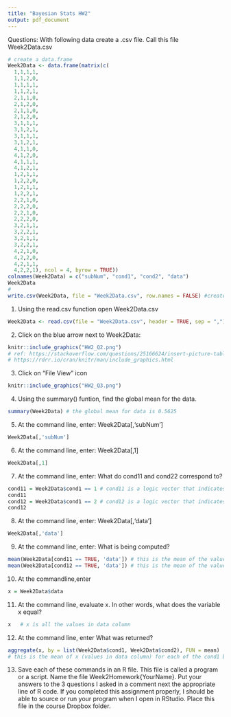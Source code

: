 ```yaml
---
title: "Bayesian Stats HW2"
output: pdf_document
---
```




Questions:
With following data create a .csv file. Call this file Week2Data.csv
```r
# create a data.frame
Week2Data <- data.frame(matrix(c(
  1,1,1,1,
  1,1,2,0,
  1,1,1,1,
  1,1,2,1, 
  2,1,1,0, 
  2,1,2,0, 
  2,1,1,0, 
  2,1,2,0, 
  3,1,1,1, 
  3,1,2,1,
  3,1,1,1,
  3,1,2,1,
  4,1,1,0,
  4,1,2,0,
  4,1,1,1,
  4,1,2,1,
  1,2,1,1,
  1,2,2,0,
  1,2,1,1,
  1,2,2,1,
  2,2,1,0,
  2,2,2,0,
  2,2,1,0,
  2,2,2,0,
  3,2,1,1,
  3,2,2,1,
  3,2,1,1,
  3,2,2,1,
  4,2,1,0,
  4,2,2,0,
  4,2,1,1,
  4,2,2,1), ncol = 4, byrow = TRUE)) 
colnames(Week2Data) = c("subNum", "cond1", "cond2", "data")
Week2Data
#
write.csv(Week2Data, file = "Week2Data.csv", row.names = FALSE) #create a .csv file
```

1. Using the read.csv function open Week2Data.csv
```r
Week2Data <- read.csv(file = "Week2Data.csv", header = TRUE, sep = ",")
```
  2. Click on the blue arrow next to Week2Data:
```r
knitr::include_graphics("HW2_Q2.png")
# ref: https://stackoverflow.com/questions/25166624/insert-picture-table-in-r-markdown
# https://rdrr.io/cran/knitr/man/include_graphics.html
```
  
  3. Click on “File View” icon
```r
knitr::include_graphics("HW2_Q3.png")
```
  
  4. Using the summary() funtion, find the global mean for the data.
```r
summary(Week2Data) # the global mean for data is 0.5625
```
  5. At the command line, enter: Week2Data[,'subNum']
```r
Week2Data[,'subNum']
```
  6. At the command line, enter: Week2Data[,1]
```r
Week2Data[,1]
```
  7. At the command line, enter:
  What do cond11 and cond22 correspond to?
```r
cond11 = Week2Data$cond1 == 1 # cond11 is a logic vector that indicates which value in cond1 equals 1
cond11
cond12 = Week2Data$cond1 == 2 # cond12 is a logic vector that indicates which value in cond1 equals 2
cond12
```

  8. At the command line, enter: Week2Data[,'data']
```r
Week2Data[,'data']
```
  9. At the command line, enter:
  What is being computed?
```r
mean(Week2Data[cond11 == TRUE, 'data']) # this is the mean of the values in data column if cond1 is 1
mean(Week2Data[cond12 == TRUE, 'data']) # this is the mean of the values in data column if cond1 is 2
```
  10. At the commandline,enter
```r
x = Week2Data$data
```

  11. At the command line, evaluate x. In other words, what does the variable x equal?
```r
x   # x is all the values in data column 
```

  12. At the command line, enter
  What was returned?
```r
aggregate(x, by = list(Week2Data$cond1, Week2Data$cond2), FUN = mean) 
# this is the mean of x (values in data column) for each of the cond1 by cond2 combinations
```

  13. Save each of these commands in an R file. This file is called a program or a script. Name the file
Week2Homework{YourName}. Put your answers to the 3 questions I asked in a comment next the
appropriate line of R code. If you completed this assignment properly, I should be able to source or run
your program when I open in RStudio. Place this file in the course Dropbox folder.
